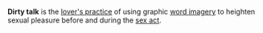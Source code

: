 
'''Dirty talk''' is the [[lover's practice]] of using graphic [[word imagery]] to heighten sexual pleasure before and during the [[sex act]].